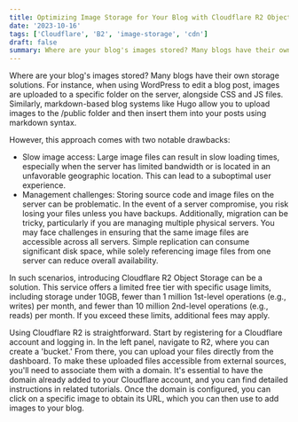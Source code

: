 ```yaml
---
title: Optimizing Image Storage for Your Blog with Cloudflare R2 Object Storage
date: '2023-10-16'
tags: ['Cloudflare', 'B2', 'image-storage', 'cdn']
draft: false
summary: Where are your blog's images stored? Many blogs have their own storage solutions.
---
```


Where are your blog's images stored? Many blogs have their own storage solutions. For instance, when using WordPress to edit a blog post, images are uploaded to a specific folder on the server, alongside CSS and JS files. Similarly, markdown-based blog systems like Hugo allow you to upload images to the /public folder and then insert them into your posts using markdown syntax.

However, this approach comes with two notable drawbacks:

* Slow image access: Large image files can result in slow loading times, especially when the server has limited bandwidth or is located in an unfavorable geographic location. This can lead to a suboptimal user experience.
* Management challenges: Storing source code and image files on the server can be problematic. In the event of a server compromise, you risk losing your files unless you have backups. Additionally, migration can be tricky, particularly if you are managing multiple physical servers. You may face challenges in ensuring that the same image files are accessible across all servers. Simple replication can consume significant disk space, while solely referencing image files from one server can reduce overall availability.

In such scenarios, introducing Cloudflare R2 Object Storage can be a solution. This service offers a limited free tier with specific usage limits, including storage under 10GB, fewer than 1 million 1st-level operations (e.g., writes) per month, and fewer than 10 million 2nd-level operations (e.g., reads) per month. If you exceed these limits, additional fees may apply.

Using Cloudflare R2 is straightforward. Start by registering for a Cloudflare account and logging in. In the left panel, navigate to R2, where you can create a 'bucket.' From there, you can upload your files directly from the dashboard. To make these uploaded files accessible from external sources, you'll need to associate them with a domain. It's essential to have the domain already added to your Cloudflare account, and you can find detailed instructions in related tutorials. Once the domain is configured, you can click on a specific image to obtain its URL, which you can then use to add images to your blog.